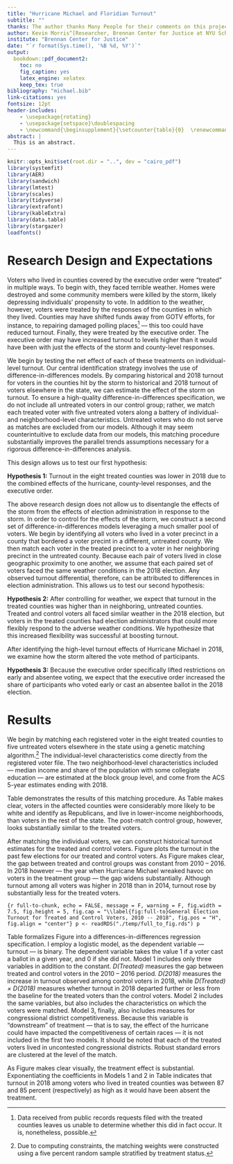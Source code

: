```yaml
---
title: "Hurricane Michael and Floridian Turnout"
subtitle: ""
thanks: The author thanks Many People for their comments on this project. All errors are my responsibility.
author: Kevin Morris^[Researcher, Brennan Center for Justice at NYU School of Law, 120 Broadway Ste 1750, New York, NY 10271 (kevin.morris@nyu.edu)]
institute: "Brennan Center for Justice"
date: "`r format(Sys.time(), '%B %d, %Y')`"
output:
  bookdown::pdf_document2:
    toc: no
    fig_caption: yes
    latex_engine: xelatex
    keep_tex: true
bibliography: "michael.bib"
link-citations: yes
fontsize: 12pt
header-includes:
    - \usepackage{rotating}
    - \usepackage{setspace}\doublespacing
    - \newcommand{\beginsupplement}{\setcounter{table}{0}  \renewcommand{\thetable}{A\arabic{table}} \setcounter{figure}{0} \renewcommand{\thefigure}{A\arabic{figure}}}
abstract: |
  This is an abstract.  
---
```

\pagenumbering{gobble}
\pagebreak
```r
knitr::opts_knit$set(root.dir = "..", dev = "cairo_pdf")
library(systemfit)
library(AER)
library(sandwich)
library(lmtest)
library(scales)
library(tidyverse)
library(extrafont)
library(kableExtra)
library(data.table)
library(stargazer)
loadfonts()
```
\pagenumbering{arabic}
# Research Design and Expectations {-}

Voters who lived in counties covered by the executive order were "treated" in multiple ways. To begin with, they faced terrible weather. Homes were destroyed and some community members were killed by the storm, likely depressing individuals' propensity to vote. In addition to the weather, however, voters were treated by the responses of the counties in which they lived. Counties may have shifted funds away from GOTV efforts, for instance, to repairing damaged polling places^[Data received from public records requests filed with the treated counties leaves us unable to determine whether this did in fact occur. It is, nonetheless, possible.] --- this too could have reduced turnout. Finally, they were treated by the executive order. The executive order may have increased turnout to levels higher than it would have been with just the effects of the storm and county-level responses.

We begin by testing the net effect of each of these treatments on individual-level turnout. Our central identification strategy involves the use of difference-in-differences models. By comparing historical and 2018 turnout for voters in the counties hit by the storm to historical and 2018 turnout of voters elsewhere in the state, we can estimate the effect of the storm on turnout. To ensure a high-quality difference-in-differences specification, we do not include all untreated voters in our control group; rather, we match each treated voter with five untreated voters along a battery of individual- and neighborhood-level characteristics. Untreated voters who do not serve as matches are excluded from our models. Although it may seem counterintuitive to exclude data from our models, this matching procedure substantially improves the parallel trends assumptions necessary for a rigorous difference-in-differences analysis.

This design allows us to test our first hypothesis:

**Hypothesis 1:** Turnout in the eight treated counties was lower in 2018 due to the combined effects of the hurricane, county-level responses, and the executive order.

The above research design does not allow us to disentangle the effects of the storm from the effects of election administration in response to the storm. In order to control for the effects of the storm, we construct a second set of difference-in-differences models leveraging a much smaller pool of voters. We begin by identifying all voters who lived in a voter precinct in a county that bordered a voter precint in a different, untreated county. We then match each voter in the treated precinct to a voter in her neighboring precinct in the untreated county. Because each pair of voters lived in close geographic proximity to one another, we assume that each paired set of voters faced the same weather conditions in the 2018 election. Any observed turnout differential, therefore, can be attributed to differences in election administration. This allows us to test our second hypothesis:

**Hypothesis 2:** After controlling for weather, we expect that turnout in the treated counties was higher than in neighboring, untreated counties. Treated and control voters all faced similar weather in the 2018 election, but voters in the treated counties had election administrators that could more flexibly respond to the adverse weather conditions. We hypothesize that this increased flexibility was successful at boosting turnout.

After identifying the high-level turnout effects of Hurricane Michael in 2018, we examine how the storm altered the vote method of participants.

**Hypothesis 3:** Because the executive order specifically lifted restrictions on early and absentee voting, we expect that the executive order increased the share of participants who voted early or cast an absentee ballot in the 2018 election.

# Results {-}

We begin by matching each registered voter in the eight treated counties to five untreated voters elsewhere in the state using a genetic matching algorithm.^[Due to computing constraints, the matching weights were constructed using a five percent random sample stratified by treatment status.] The individual-level characteristics come directly from the registered voter file. The two neighborhood-level characteristics included --- median income and share of the population with some collegiate education --- are estimated at the block group level, and come from the ACS 5-year estimates ending with 2018.

Table \ref{tab:full-bal} demonstrates the results of this matching procedure. As Table \ref{tab:full-bal} makes clear, voters in the affected counties were considerably more likely to be white and identify as Republicans, and live in lower-income neighborhoods, than voters in the rest of the state. The post-match control group, however, looks substantially similar to the treated voters.
\begin{singlespace}
```r
t <- readRDS("./temp/balance_table_full.rds")
j <- knitr::kable(t, booktabs = T, caption = "(\\#tab:full-bal) Balance Table for Statewide Matching", linesep = "") %>% 
  add_header_above(c(" " = 1, "Means: Unmatched Data" = 2, "Means: Matched Data" = 2, "Percent Improvement" = 4), align = "c") %>% 
  kable_styling(latex_options = c("scale_down", "HOLD_position"))
j
```
\end{singlespace}
After matching the individual voters, we can construct historical turnout estimates for the treated and control voters. Figure \ref{fig:full-to} plots the turnout in the past few elections for our treated and control voters. As Figure \ref{fig:full-to} makes clear, the gap between treated and control groups was constant from 2010 -- 2016. In 2018 however --- the year when Hurricane Michael wreaked havoc on voters in the treatment group --- the gap widens substantially. Although turnout among all voters was higher in 2018 than in 2014, turnout rose by substantially less for the treated voters.

```{r full-to-chunk, echo = FALSE, message = F, warning = F, fig.width = 7.5, fig.height = 5, fig.cap = "\\label{fig:full-to}General Election Turnout for Treated and Control Voters, 2010 -- 2018", fig.pos = "H", fig.align = "center"}
p <- readRDS("./temp/full_to_fig.rds")
p
```

Table \ref{tab:full-dind} formalizes Figure \ref{fig:full-to} into a differences-in-differences regression specification. I employ a logistic model, as the dependent variable --- turnout --- is binary. The dependent variable takes the value 1 if a voter cast a ballot in a given year, and 0 if she did not. Model 1 includes only three variables in addition to the constant. *D(Treated)* measures the gap between treated and control voters in the 2010 -- 2016 period. *D(2018)* measures the increase in turnout observed among control voters in 2018, while *D(Treated) × D(2018)* measures whether turnout in 2018 departed further or less from the baseline for the treated voters than the control voters. Model 2 includes the same variables, but also includes the characteristics on which the voters were matched. Model 3, finally, also includes measures for congressional district competitiveness. Because this variable is "downstream" of treatment --- that is to say, the effect of the hurricane could have impacted the competitiveness of certain races --- it is not included in the first two models. It should be noted that each of the treated voters lived in uncontested congressional districts. Robust standard errors are clustered at the level of the match.

\begin{singlespace}
```r
load("./temp/full_dind_reg.rdata")

stargazer(m1, m2, m3,
          header = F,
          type = "latex", notes.align = "l",
          covariate.labels = c("D(Treated)", "D(2018)", "D(Treated) $\\times$ D(2018)"),
          dep.var.labels = c("Turnout"),
          title = "\\label{tab:full-dind} Turnout, 2010 --- 2018",
          table.placement = "H",
          omit.stat = c("f", "ser"),
          omit = c("white", "black", "latino", "asian", "female", "male",
                   "dem", "rep", "age", "median_income", "some_college",
                   "diff"),
          table.layout = "-cmd#-t-a-s-n",
          out = "./temp/test.tex",
          out.header = F,
          notes = "TO REPLACE",
          se = list(coef(summary(m1, cluster = c("group")))[, 2],
                    coef(summary(m2, cluster = c("group")))[, 2],
                    coef(summary(m3, cluster = c("group")))[, 2]),
          add.lines=list(c("Includes Other Matched Covariates" , "", "X", "X"),
                         c("Includes control for CD competitiveness", "", "", "X")))

j <- fread("./temp/test.tex", header = F, sep = "+")

note.latex <- "\\multicolumn{4}{l}{\\scriptsize{\\parbox{.5\\linewidth}{\\vspace{2pt}$^{***}p<0.01$, $^{**}p<0.05$, $^*p<0.1$. \\\\Robust standard errors (clustered at level of match) in parentheses.}}}"

j <- j %>% 
  mutate(n = row_number(),
         V1 = ifelse(grepl("TO REPLACE", V1), note.latex, V1),
         V1 = ifelse(grepl("\\\\#tab", V1), gsub("\\\\#", "", V1), V1)) %>% 
  filter(!grepl("Note:", V1))


j <- j %>% 
  mutate(V1 = gsub("dollarsign", "\\\\$", V1)) %>% 
  arrange(n) %>% 
  select(-n)

write.table(j, "./temp/dind_full.tex", quote = F, col.names = F,
            row.names = F)
```
\input{"../temp/dind_full.tex"}
\end{singlespace}

Exponentiating the coefficients in Table \ref{tab:full-dind} indicates that Hurricane Michael, net of any county- and state-level responses, reduced turnout by between `r round(1 - exp(-0.333), digits = 3) * 100` and `r round(1 - exp(-0.390), digits = 3) * 100` percentage points.

There was substantial differences in the depressed turnout in the different counties. Turnout in Bay, Calhoun, and Jackson Counties, for instance, was between 60 and 70 percent of what it would have been absent the hurricane; counterintuitively, the treatment effect in Franklin County is associated with a 20 to 23 percentage point increase in turnout. Figure \ref{fig:county-effects} plots the treatment effect for each county.

```{r county-effect-chunk, echo = FALSE, message = F, warning = F, fig.width = 7.5, fig.height = 5, fig.cap = "\\label{fig:county-effects}Treatment Effect by Treated County", fig.pos = "H", fig.align = "center"}
p <- readRDS("./temp/county_estimates.rds")
p
```

# Turnout in the Panhandle {-}

Hypothesis: Although turnout was depressed in the treated counties, it was higher than it would have been absent the executive order.

In this study, we are interested in understanding not only the effect the hurricane had on turnout, but also the efficacy of the executive order. Disentangling the effect of the hurricane from the effect of the executive order requires a different analytical strategy.

To test the efficacy of the executive order, we leverage the somewhat random borders of the treated counties. There is little reason to believe that the effects of a hurricane would change dramatically along county borders. We assume, therefore, that voters who lived nearby one another, but on either side of a county border, faced the same weather issues during the 2018 election. Any difference in turnout observed between the group that lived just over a county border from one another, therefore, can be attributed to the executive order (or the counties' responses to it). We expect turnout in the treated counties to be higher than in untreated counties, because the treatment should theoretically reduce the cost of voting in those counties.

We begin by identifying all voter precincts in "treated" counties that border voter precincts in "untreated" counties. Figure \ref{fig:map} shows the border precincts in treated and untreated counties, as well as the precincts that do not fall along the border of a county with a different treatment status. Border precincts in treated counties are in the darkest shade of gray; border precincts in untreated counties are slightly lighter; the precincts that are not used for this analysis are in the lightest shade. Precinct borders are drawn in white, while county borders are drawn in black. Because Gulf and Calhoun Counties are entirely surrounded by other treated counties, no precincts from these counties are used in this analysis.

```{r map-chunk, echo = FALSE, message = F, warning = F, fig.width = 7.5, fig.height = 5, fig.cap = "\\label{fig:map}Treated, Control, and Discarded Precincts in the Treated Region", fig.pos = "H", fig.align = "center"}
p2 <- readRDS("./temp/treated_control_precincts_map.rds")
print(p2)
```

Each voter in a treated, border precinct is matched with one voter in a neighboring precinct in an untreated county. In some cases, precincts on either side of the border are in different congressional districts. This would pose a problem if these races were contested, but every precinct included was located entirely in an uncontested congressional district.^[One precinct pair, however, is excluded: the Liberty County 5th Precinct was located in a congressional district that went uncontested by Democrats, but borders Precinct 2365 in Leon County, located in a district uncontested by a Republican. All other cross-county precinct pairs faced the same congressional race landscape.] As before, we match on individual- and neighborhood-level characteristics. Table \ref{tab:balance-ll} presents the results of this matching exercise.

\begin{singlespace}
```r
t <- readRDS("./temp/balance_table.rds")
j <- knitr::kable(t, booktabs = T, caption = "(\\#tab:balance-ll) Balance Table for Border Precinct Matching", linesep = "") %>% 
  add_header_above(c(" " = 1, "Means: Unmatched Data" = 2, "Means: Matched Data" = 2, "Percent Improvement" = 4), align = "c") %>% 
  kable_styling(latex_options = c("scale_down", "HOLD_position"))
j
```
\end{singlespace}
Although the matching exercise does not improve the neighborhood-level characteristics, each of the individual-level characteristics are much improved. The lack of balance on the neighborhood-level characteristics does not appear to cause us to violate the parallel trends assumption; as Figure \ref{fig:ll-to} makes clear, the gap between treated and control voters in the 2010 -- 2016 period remains constant.

```{r ll-to-chunk, echo = FALSE, message = F, warning = F, fig.width = 7.5, fig.height = 5, fig.cap = "\\label{fig:ll-to}General Election Turnout for Border Precinct Matches, 2010 -- 2018", fig.pos = "H", fig.align = "center"}
p <- readRDS("./temp/ll_to.rds")
p
```

The trends in Figure \ref{fig:ll-to} are surprising: although turnout for voters in the treated group was generally higher in the 2010 -- 2016 period, the difference disappeared in 2018. The control voters, in fact, turned out at higher rates in 2018 than the control voters. This implies that, even though these voters generally saw the same weather in 2018, turnout was markedly depressed in the places where the executive order should have made it *easier* to vote. Table \ref{tab:dind-ll} formalizes Figure \ref{fig:ll-to} into a logistic regression. Model 1 includes only the difference-in-difference dummies, while Model 2 adds in the characteristics on which the matching was performed. In both models, robust standard errors are clustered at the level of the match.

\begin{singlespace}
```r
load("./temp/ll_dind.rdata")

stargazer(m1, m2,
          header = F,
          type = "latex", notes.align = "l",
          covariate.labels = c("D(Treated)", "D(2018)", "D(Treated) $\\times$ D(2018)"),
          dep.var.labels = c("Turnout"),
          title = "\\label{tab:dind-ll} Turnout for Voters in Border Precincts",
          table.placement = "H",
          omit.stat = c("f", "ser"),
          omit = c("white", "black", "latino", "asian", "female", "male",
                   "dem", "rep", "age", "median_income", "some_college"),
          table.layout = "-cmd#-t-a-s-n",
          out = "./temp/test.tex",
          out.header = F,
          notes = "TO REPLACE",
          se = list(coef(summary(m1, cluster = c("treated.x")))[, 2],
                    coef(summary(m2, cluster = c("treated.x")))[, 2]),
          add.lines=list(c("Includes Other Matched Covariates" , "", "X")))

j <- fread("./temp/test.tex", header = F, sep = "+")

note.latex <- "\\multicolumn{3}{l}{\\scriptsize{\\parbox{.5\\linewidth}{\\vspace{2pt}$^{***}p<0.01$, $^{**}p<0.05$, $^*p<0.1$. \\\\Robust standard errors (clustered at level of match) in parentheses.}}}"

j <- j %>% 
  mutate(n = row_number(),
         V1 = ifelse(grepl("TO REPLACE", V1), note.latex, V1),
         V1 = ifelse(grepl("\\\\#tab", V1), gsub("\\\\#", "", V1), V1)) %>% 
  filter(!grepl("Note:", V1))


j <- j %>% 
  mutate(V1 = gsub("dollarsign", "\\\\$", V1)) %>% 
  arrange(n) %>% 
  select(-n)

write.table(j, "./temp/dind_ll.tex", quote = F, col.names = F,
            row.names = F)
```
\input{"../temp/dind_ll.tex"}
\end{singlespace}

As Figure \ref{fig:ll-to} makes clear visually, the treatment effect is substantial. Exponentiating the coefficients in Models 1 and 2 in Table \ref{tab:dind-ll} indicates that turnout in 2018 among voters who lived in treated counties was between 87 and 85 percent (respectively) as high as it would have been absent the treatment.